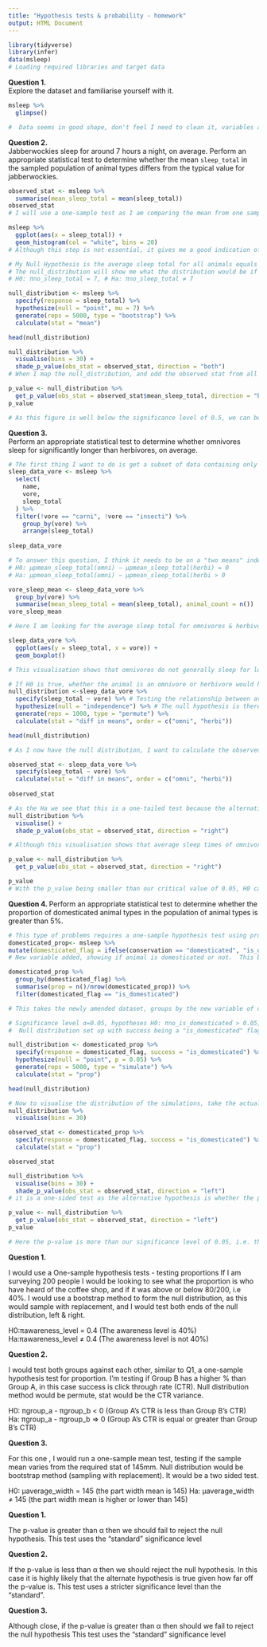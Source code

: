 ```yaml
---
title: "Hypothesis tests & probability - homework"
output: HTML Document
---
```


```r
library(tidyverse)
library(infer)
data(msleep)
# Loading required libraries and target data
```


**Question 1.**  
Explore the dataset and familiarise yourself with it.
```r
msleep %>% 
  glimpse()

#  Data seems in good shape, don't feel I need to clean it, variables are all in tidy format although there are a few NA values to be aware of.  Only 11 variables, most won't be required, maybe 1 or 2 new ones will be. Data types are correct, with <chr> & <dbl> used correctly.

```


**Question 2.**  
Jabberwockies sleep for around 7 hours a night, on average. Perform an appropriate statistical test to determine whether the mean `sleep_total` in the sampled population of animal types differs from the typical value for jabberwockies.

```r
observed_stat <- msleep %>%
  summarise(mean_sleep_total = mean(sleep_total))
observed_stat
# I will use a one-sample test as I am comparing the mean from one sample (animal types) against a specified value (7 Hours).  First thing I need is the observed stat, i.e. what am I comparing to the specified value of 7 hours.
```

```r
msleep %>% 
  ggplot(aes(x = sleep_total)) + 
  geom_histogram(col = "white", bins = 20)
# Although this step is not essential, it gives me a good indication of the spread of sleep totals.
```

```r
# My Null Hypothesis is the average sleep total for all animals equals 7 hours, my alternate hypothesis is that it does not equal 7 hours. 
# The null_distribution will show me what the distribution would be if H0 were true, the significance level I will use is α=0.05. 
# H0: πno_sleep_total = 7, # Ha: πno_sleep_total ≠ 7

null_distribution <- msleep %>%
  specify(response = sleep_total) %>% 
  hypothesize(null = "point", mu = 7) %>%
  generate(reps = 5000, type = "bootstrap") %>%
  calculate(stat = "mean") 

head(null_distribution)
```

```r
null_distribution %>%
  visualise(bins = 30) +
  shade_p_value(obs_stat = observed_stat, direction = "both")
# When I map the null_distribution, and odd the observed stat from all animals, it clearly shows the average sleep total is well above 7.
```

```r
p_value <- null_distribution %>%
  get_p_value(obs_stat = observed_stat$mean_sleep_total, direction = "both")
p_value

# As this figure is well below the significance level of 0.5, we can be confident in rejecting the null hypothesis 
```


**Question 3.**  
Perform an appropriate statistical test to determine whether omnivores sleep for significantly longer than herbivores, on average.

```r
# The first thing I want to do is get a subset of data containing only omnivores, herbivores, and how long they sleep for.  This should help with later analysis. Although name isn't strictly required it helps me spot errors and can add insight.
sleep_data_vore <- msleep %>%
  select(
    name,
    vore,
    sleep_total
  ) %>% 
  filter(!vore == "carni", !vore == "insecti") %>%
    group_by(vore) %>%
    arrange(sleep_total)
  
sleep_data_vore
```

```r
# To answer this question, I think it needs to be on a "two means" independent basis.  The two groups and how they sleep are not dependent on each other, we are merely looking at whether one mean is significantly higher than the other i.e.
# H0: μpmean_sleep_total(omni) − μpmean_sleep_total(herbi) = 0
# Ha: μpmean_sleep_total(omni) − μpmean_sleep_total(herbi > 0

vore_sleep_mean <- sleep_data_vore %>%
  group_by(vore) %>% 
  summarise(mean_sleep_total = mean(sleep_total), animal_count = n())
vore_sleep_mean

# Here I am looking for the average sleep total for omnivores & herbivores, and how many are in each group.  It shows the average sleep time for omnivores is higher than herbivores, but it is impossible to say if it is significantly higher at this point.
```

```r
sleep_data_vore %>%
  ggplot(aes(y = sleep_total, x = vore)) +
  geom_boxplot() 

# This visualisation shows that omnivores do not generally sleep for longer than herbivores, there does appear to be some outliers in both groups though, far from the median.  It may be helpful to run a hypothesis test to double check the findings so far.
```

```r
# If H0 is true, whether the animal is an omnivore or herbivore would have no bearing on sleep duration. 
null_distribution <-sleep_data_vore %>% 
  specify(sleep_total ~ vore) %>% # Testing the relationship between avg sleep time & whether the animal is an omnivore or herbivore.
  hypothesize(null = "independence") %>% # The null hypothesis is there is no difference between the two animal types
  generate(reps = 1000, type = "permute") %>% 
  calculate(stat = "diff in means", order = c("omni", "herbi")) 

head(null_distribution)
```
```r
# As I now have the null distribution, I want to calculate the observed statistic, avg_omni- avg_herbi, and then visualise the null distribution and where the observed statistic lies on that distribution.

observed_stat <- sleep_data_vore %>% 
  specify(sleep_total ~ vore) %>%
  calculate(stat = "diff in means", order = c("omni", "herbi")) 
  
observed_stat
```

```r
# As the Ha we see that this is a one-tailed test because the alternative hypothesis is the difference is greater than zero i.e. right direction
null_distribution %>%
  visualise() +
  shade_p_value(obs_stat = observed_stat, direction = "right")

# Although this visualisation shows that average sleep times of omnivores is greater than herbivores, it is not as extreme as it could be.  
```
```r
p_value <- null_distribution %>%
  get_p_value(obs_stat = observed_stat, direction = "right")

p_value
# With the p_value being smaller than our critical value of 0.05, H0 can be rejected and conclude that we have found enough evidence in our data to suggest that the average sleep time for omnivores is greater than herbivores.  I would not say it was significantly greater though given the evidence.
```

**Question 4. **
Perform an appropriate statistical test to determine whether the proportion of domesticated animal types in the population of animal types is greater than $5\%$.

```r
# This type of problems requires a one-sample hypothesis test using proportion as a measure
domesticated_prop<- msleep %>% 
mutate(domesticated_flag = ifelse(conservation == "domesticated", "is_domesticated", "not_domesticated"))
# New variable added, showing if animal is domesticated or not.  This binary flag is required to calculate the proportion, it is or it isn't.
```

```r
domesticated_prop %>%
  group_by(domesticated_flag) %>%
  summarise(prop = n()/nrow(domesticated_prop)) %>%
  filter(domesticated_flag == "is_domesticated")

# This takes the newly amended dataset, groups by the new variable of domesticated_flag, and calculates the % of the entire group flagged as domesticated
```
```r
# Significance level α=0.05, hypotheses H0: πno_is_domesticated > 0.05, Ha: πno_is_domesticated <= 0.05
#  Null distribution set up with success being a "is_domesticated" flag, distribution setup by simulation.

null_distribution <- domesticated_prop %>%
  specify(response = domesticated_flag, success = "is_domesticated") %>% 
  hypothesize(null = "point", p = 0.05) %>%
  generate(reps = 5000, type = "simulate") %>%
  calculate(stat = "prop") 

head(null_distribution)
```

```r
# Now to visualise the distribution of the simulations, take the actual observed proportion, then overlay this onto the simulation.
null_distribution %>%
  visualise(bins = 30)
```
```r
observed_stat <- domesticated_prop %>% 
  specify(response = domesticated_flag, success = "is_domesticated") %>% 
  calculate(stat = "prop") 

observed_stat
```
```r
null_distribution %>%
  visualise(bins = 30) + 
  shade_p_value(obs_stat = observed_stat, direction = "left")
# it is a one-sided test as the alternative hypothesis is whether the proportion is less than or different in a left direction
```
```r
p_value <- null_distribution %>%
  get_p_value(obs_stat = observed_stat, direction = "left")
p_value

# Here the p-value is more than our significance level of 0.05, i.e. the cut-off beyond which we fail to reject H0. Based on the data, the proportion of animals who are domesticated is significantly higher than 5 %.

```
<!-- ## Hypothesis testing - Defining the Hypothesis  -->
<!-- For the following three business problems write out: -->
<!-- * What kind of test you would use   -->
<!-- *  $H_0$ and $H_a$ in **both** mathematical notation and in words.  -->
<!-- * Also state the method you would use to generate the null distribution (bootstrap, permutation or simulation).  -->


**Question 1.**  
<!-- You work for a independent coffee shop. The boss tells you that she thinks that around 40% of people in the town (population 30,000) know of the coffee shop, but you are skeptical of the estimate. You conduct a random survey of 200 people in the town, asking if respondents are aware of your coffee shop. You want to use the sample to test the hypothesis that 40% or more of the town's population have heard of the coffee shop.  -->

I would use a One-sample hypothesis tests - testing proportions
If I am surveying 200 people I would be looking to see what the proportion is who have heard of the coffee shop, and if it was above or below 80/200, i.e 40%.  I would use a bootstrap method to form the null distribution, as this would sample with replacement, and I would test both ends of the null distribution, left & right.

H0:πawareness_level = 0.4 (The awareness level is 40%)
Ha:πawareness_level ≠ 0.4 (The awareness level is not 40%)




**Question 2.**  
<!-- You work for a website design company and have performed an **A/B test** on the position of a banner on a website promoting a particular item.  -->

<!-- **A/B testing**  -->
<!-- A method comparing two versions of a web page, email, flyer or other marketing device against each other to determine which version performs better. As it is essentially a controlled experiment, the design should try to ensure that the groups experiencing both versions of the marketing device are equivalent and representative of the population. -->

<!-- You selected five days at random last month and then randomly selected $200$ of each sampled day's users into group $A$ and another $200$ of that day's users into group $B$. Group $A$ continued to be shown the banner at the right hand side of the webpage (its usual position) while group $B$ was shown the banner at the top of the page. You monitored each sampled user's interactions with the website, in particular the 'click through rate' (CTR) on the banner, i.e. what proportion of sampled users clicked on the banner. You want to use the sampled data to test the hypothesis that website users overall are more likely to click on the banner if positioned at the top of the page    -->

I would test both groups against each other, similar to Q1, a one-sample hypothesis test for proportion.  I'm testing if Group B has a higher % than Group A, in this case success is click through rate (CTR). Null distribution method would be permute, stat would be the CTR variance.

H0: πgroup_a - πgroup_b < 0 (Group A's CTR is less than Group B's CTR)
Ha: πgroup_a - πgroup_b => 0 (Group A's CTR is equal or greater than Group B's CTR)



**Question 3.**  
<!-- You work as an analyst for a car manufacturing company - they have specific standards they must meet for standards and regulation purposes. You have been asked to check the quality control of the manufacture of a particular car part. You have been given data on a sample of $200$ parts produced over the period of a week (the sampled parts were pulled at random from the production line and measured: the factory produced a lot more than $200$ parts that week). The specification of the part stipulates a width of $145\textrm{mm}$, and the manufacturing process is said to have 'drifted' if the mean width of parts differs significantly from $145\textrm{mm}$. You want to use the sampled measurements to test whether the process overall has drifted.      -->

For this one , I would run a one-sample mean test, testing if the sample mean varies from the required stat of 145mm.
Null distribution would be bootstrap method (sampling with replacement).  It would be a two sided test.

H0: μaverage_width = 145 (the part width mean is 145)
Ha: μaverage_width ≠ 145 (the part width mean is higher or lower than 145)



<!-- ## Hypothesis Testing - Interpreting the results -->
<!-- For the 3 business problems stated above, imagine we performed you got the following p-values (with the given significance levels) write out your interpretation of the results.  -->

**Question 1.**  

<!-- **Coffee shop problem**. Significance level: 0.05, calculated $p$-value: 0.07 -->
The p-value is greater than α then we should fail to reject the null hypothesis.
This test uses the "standard" significance level


**Question 2.**  

<!-- **Website company problem**. Significance level: 0.01, $p$-value: 0.006 -->
If the p-value is less than α then we should reject the null hypothesis.
In this case it is highly likely that the alternate hypothesis is true given how far off the p-value is.
This test uses a stricter significance level than the "standard".

**Question 3.**  

<!-- **Manufacturing company problem**. Significance level: 0.05, $p$-value: 0.55 -->
Although close, if the p-value is greater than α then should we fail to reject the null hypothesis
This test uses the "standard" significance level
